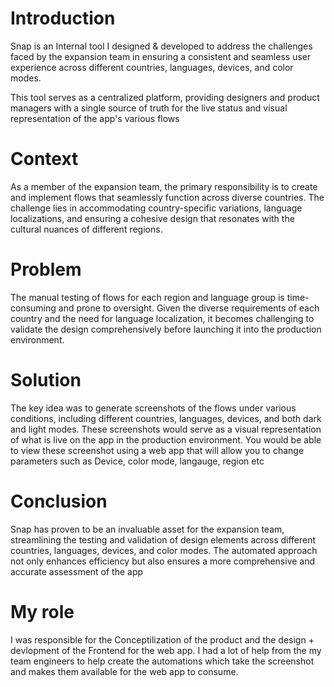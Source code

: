 # Introduction
Snap is an Internal tool I designed & developed to address the challenges faced by the expansion team in ensuring a consistent and
seamless user experience across different countries, languages, devices, and color modes.

This tool serves as a centralized platform, providing designers and product managers with a single source of truth for the live status
and visual representation of the app's various flows

# Context
As a member of the expansion team, the primary responsibility is to create and implement flows that seamlessly function across
diverse countries. The challenge lies in accommodating country-specific variations, language localizations, and ensuring
a cohesive design that resonates with the cultural nuances of different regions.

# Problem
The manual testing of flows for each region and language group is time-consuming and prone to oversight. Given the diverse
requirements of each country and the need for language localization, it becomes challenging to validate the design comprehensively
before launching it into the production environment.


# Solution
The key idea was to generate screenshots of the flows under various conditions, including different countries, languages, devices,
and both dark and light modes. These screenshots would serve as a visual representation of what is live on the app in the 
production environment. You would be able to view these screenshot using a web app that will allow you to change parameters such
as Device, color mode, langauge, region etc

# Conclusion
Snap has proven to be an invaluable asset for the expansion team, streamlining the testing and validation of design elements across
different countries, languages, devices, and color modes. The automated approach not only enhances efficiency but also ensures a 
more comprehensive and accurate assessment of the app


# My role
I was responsible for the Conceptilization of the product and the design + devlopment of the Frontend for the web app. I had a lot of
help from the my team engineers to help create the automations which take the screenshot and makes them available for the web app to consume. 


